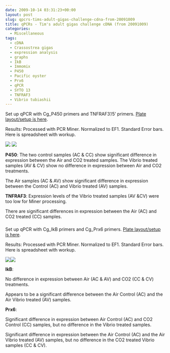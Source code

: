 ```yaml
---
date: 2009-10-14 03:31:23+00:00
layout: post
slug: qpcrs-tims-adult-gigas-challenge-cdna-from-20091009
title: qPCRs - Tim's adult gigas challenge cDNA (from 20091009)
categories:
  - Miscellaneous
tags:
  - cDNA
  - Crassostrea gigas
  - expression analysis
  - graphs
  - IkB
  - Immomix
  - P450
  - Pacific oyster
  - Prx6
  - qPCR
  - SYTO 13
  - TNFRAF3
  - Vibrio tubiashii
---
```


Set up qPCR with Cg_P450 primers and TNFRAF3'/5' primers. [Plate layout/setup is here](https://eagle.fish.washington.edu/Arabidopsis/Notebook%20Workup%20Files/20091013-02.jpg).

Results: Processed with PCR Miner. Normalized to EF1. Standard Error bars. Here is spreadsheet with workup.

![](https://eagle.fish.washington.edu/Arabidopsis/20091009%20Adults%20P450%20graph.jpg) ![](http://eagle.fish.washington.edu/Arabidopsis/20091009%20Adults%20TNFRAF3%20graph.jpg)

**P450**: The two control samples (AC & CC) show significant difference in expression between the Air and CO2 treated samples. The Vibrio treated samples (AV & CV) show no difference in expression between Air and CO2 treatments.

The Air samples (AC & AV) show significant difference in expression between the Control (AC) and Vibrio treated (AV) samples.

**TNFRAF3**: Expression levels of the Vibrio treated samples (AV &CV) were too low for Miner processing.

There are significant differences in expression between the Air (AC) and CO2 treated (CC) samples.



### 





### 





Set up qPCR with Cg_IkB primers and Cg_Prx6 primers. [Plate layout/setup is here](https://eagle.fish.washington.edu/Arabidopsis/Notebook%20Workup%20Files/20091013-01.jpg).

Results: Processed with PCR Miner. Normalized to EF1. Standard Error bars. Here is spreadsheet with workup.

![](https://eagle.fish.washington.edu/Arabidopsis/20091013%20Adulst%20IkB%20graph.jpg)![](http://eagle.fish.washington.edu/Arabidopsis/20091013%20Adults%20Prx6%20graph.jpg)

**IkB**:

No difference in expression between Air (AC & AV) and CO2 (CC & CV) treatments.

Appears to be a significant difference between the Air Control (AC) and the Air Vibrio treated (AV) samples.

**Prx6**:

Significant difference in expression between Air Control (AC) and CO2 Control (CC) samples, but no difference in the Vibrio treated samples.

Significant difference in expression between the Air Control (AC) and the Air Vibrio treated (AV) samples, but no difference in the CO2 treated Vibrio samples (CC & CV).
